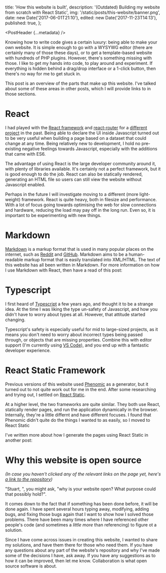 
  title: 'How this website is built',
  description: '(Outdated) Building my website from scratch with React Static',
  img: '/static/posts/this-website/banner.png',
  date: new Date('2017-06-01T21:10'),
  edited: new Date('2017-11-23T14:13'),
  published: true,
};

<PostHeader {...metadata} />

Knowing how to write code gives a certain luxury: being able to make your own website. It is simple enough to go with a WYSYWG editor (there are certainly many of those these days), or to get a template-based website with hundreds of PHP plugins. However, there's something missing with those. I like to get my hands into code, to play around and experiment. If everything is hidden behind a drag/drop interface or a 1-click button, then there's no way for me to get stuck in.

This post is an overview of the parts that make up this website. I've talked about some of these areas in other posts, which I will provide links to in those sections.

# React

I had played with the [React framework](https://facebook.github.io/react/) and [react-router](https://github.com/ReactTraining/react-router) for a [different project](https://github.com/SecretOnline/Info-Repo) in the past. Being able to declare the UI inside Javascript turned out to be very useful when building a page based on a dataset that could change at any time. Being relatively new to development, I hold no pre-existing negative feelings towards Javascript, especially with the additions that came with ES6.

The advantage of using React is the large developer community around it, with plenty of libraries available. It's certainly not a perfect framework, but it is good enough to do the job. React can also be statically rendered, generating an HTML file so users can still view the website without Javascript enabled.

Perhaps in the future I will investigate moving to a different (more light-weight) framework. React is quite heavy, both in filesize and performance. With a lot of focus going towards optimising the web for slow connections and hardware, reducing the load may pay off in the long run. Even so, it is important to be experimenting with new things.

# Markdown

[Markdown](https://en.wikipedia.org/wiki/Markdown) is a markup format that is used in many popular places on the internet, such as [Reddit](https://reddit.com) and [GitHub](https://github.com). Markdown aims to be a human-readable markup format that is easily translated into XML/HTML. The text of this website has all been written in Markdown. For more information on how I use Markdown with React, then have a read of this post:

<LargeLink href="/posts/react-in-markdown/" title="React in Markdown" />

# Typescript

I first heard of [Typescript](https://www.typescriptlang.org/) a few years ago, and thought it to be a strange idea. At the time I was liking the type un-safety of Javascript, and how you didn't have to worry about types at all. However, that attitude started changing.

Typescript's safety is especially useful for mid to large-sized projects, as it means you don't need to worry about incorrect types being passed through, or objects that are missing properties. Combine this with editor support (I'm currently using [VS Code](https://code.visualstudio.com/)), and you end up with a fantastic developer experience.

# React Static Framework

Previous versions of this website used [Phenomic](https://github.com/phenomic/phenomic) as a generator, but it turned out to not quite work out for me in the end. After some researching and trying out, I settled on [React Static](https://github.com/nozzle/react-static).

At a higher level, the two frameworks are quite similar. They both use React, statically render pages, and run the application dynamically in the browser. Internally, they're a little differnt and have different focuses. I found that Phenomic didn't quite do the things I wanted to as easily, so I moved to React Static

I've written more about how I generate the pages using React Static in another post:

<LargeLink href="/posts/react-static-markdown/" title="Using Markdown with React Static" />

# Why this website is open source

*(In case you haven't clicked any of the relevant links on the page yet, here's [a link to the repository](https://github.com/s-thom/website/))*

"Stuart, ", you might ask, "why is your website open? What purpose could that possibly hold?".

It comes down to the fact that if something has been done before, it will be done again. I have spent several hours typing away, modifying, adding bugs, and fixing those bugs again that I want to show how I solved those problems. There have been many times where I have referenced other people's code (and sometimes a *little more* than referencing) to figure ot a solution.

Since I have come across issues in creating this website, I wanted to share my solutions, and have them there for those who need them. If you have any questions about any part of the website's repository and why I've made some of the decisions I have, ask away. If you have any suggestions as to how it can be improved, then let me know. Collaboration is what open source software is about.
